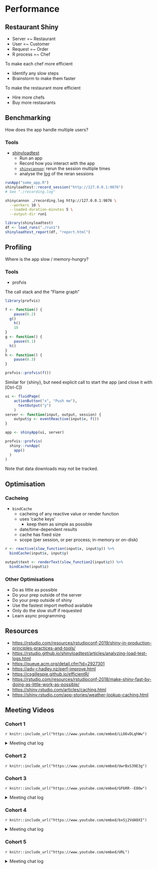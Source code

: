 # Performance

## Restaurant Shiny

- Server =~ Restaurant
- User =~ Customer
- Request =~ Order
- R process =~ Chef

To make each chef more efficient

- Identify any slow steps
- Brainstorm to make them faster

To make the restaurant more efficient

- Hire more chefs
- Buy more restaurants

## Benchmarking

How does the app handle multiple users?

### Tools

- [shinyloadtest](https://rstudio.github.io/shinyloadtest/)
  - Run an app
  - Record how you interact with the app
  - [`shinycannon`](https://rstudio.github.io/shinyloadtest/#shinycannon): rerun the session
    multiple times
  - analyse the
    [log](https://rstudio.github.io/shinyloadtest/articles/analyzing-load-test-logs.html)
    of the reran sessions

```r
runApp("some_app.R")
shinyloadtest::record_session("http://127.0.0.1:9876")
# See "./recording.log"
```

```bash
shinycannon ./recording.log http://127.0.0.1:9876 \
  --workers 10 \
  --loaded-duration-minutes 5 \
  --output-dir run1
```

```r
library(shinyloadtest)
df <- load_runs("./run1")
shinyloadtest_report(df, "report.html")
```

## Profiling

Where is the app slow / memory-hungry?

### Tools

- profvis

The call stack and the "Flame graph"

```r
library(profvis)

f <- function() {
    pause(0.2)
  g()
    h()
    10
}
g <- function() {
    pause(0.1)
  h()
}
h <- function() {
    pause(0.3)
}

profvis::profvis(f())
```

Similar for {shiny}, but need explicit call to start the app (and close it with [Ctrl-C])

```r
ui <- fluidPage(
    actionButton("x", "Push me"),
      textOutput("y")
    )
server <- function(input, output, session) {
    output$y <- eventReactive(input$x, f())
}

app <- shinyApp(ui, server)
```

```r
profvis::profvis(
  shiny::runApp(
    app()
  )
)
```

Note that data downloads may not be tracked.

## Optimisation

### Cacheing

- `bindCache`
  - cacheing of any reactive value or render function
  - uses 'cache keys'
    - keep them as simple as possible
  - date/time-dependent results
  - cache has fixed size
  - scope (per session, or per process; in-memory or on-disk)

```r
r <- reactive(slow_function(input$x, input$y)) %>%
  bindCache(input$x, input$y)

output$text <- renderText(slow_function2(input$z)) %>%
  bindCache(input$z)
```

### Other Optimisations

- Do as little as possible
- Do your prep outside of the server
- Do your prep outside of shiny
- Use the fastest import method available
- Only do the slow stuff if requested
- Learn async programming

## Resources

- [https://rstudio.com/resources/rstudioconf-2019/shiny-in-production-principles-practices-and-tools/]()
- [https://rstudio.github.io/shinyloadtest/articles/analyzing-load-test-logs.html]()
- [https://queue.acm.org/detail.cfm?id=2927301]()
- [https://adv-r.hadley.nz/perf-improve.html]()
- [https://csgillespie.github.io/efficientR/]()
- [https://rstudio.com/resources/rstudioconf-2018/make-shiny-fast-by-doing-as-little-work-as-possible/]()
- [https://shiny.rstudio.com/articles/caching.html]()
- [https://shiny.rstudio.com/app-stories/weather-lookup-caching.html]()


## Meeting Videos

### Cohort 1

`r knitr::include_url("https://www.youtube.com/embed/LLO6vDLqhWw")`

<details>
  <summary> Meeting chat log </summary>
  
```
00:07:09	Russ Hyde:	Hi
00:45:54	Robert Overman:	Are we having a session on shiny server?
01:01:58	docksbox@pm.me:	Thanks!
01:04:51	docksbox@pm.me:	Yes, sure
```
</details>

### Cohort 2

`r knitr::include_url("https://www.youtube.com/embed/UwrBxS39E3g")`


### Cohort 3

`r knitr::include_url("https://www.youtube.com/embed/GFbRR--E8Ow")`

<details>
  <summary>Meeting chat log</summary>
```
00:06:14	Brendan Lam:	What function records interactions with your Shiny app? How do you simulate users interacting with your app?
What is a flame graph and how do you interpret it?
What are the cache key and scope?
What are two ways of optimizing your app
00:09:25	Brendan Lam:	https://rstudio.github.io/promises/
00:14:39	Brendan Lam:	https://github.com/rstudio/shinycannon/issues/69#issuecomment-1322390215
00:22:46	Brendan Lam:	We start with f().
Then f() calls g(),
Then g() calls h().
Then f() calls h().
00:28:03	Brendan Lam:	https://memoise.r-lib.org/
00:38:16	Brendan Lam:	arrow::write_feather()
00:38:23	Brendan Lam:	arrow::read_feather()
00:38:30	Brendan Lam:	qs::qread()/qs::qsave() instead of readRDS()/saveRDS()
00:41:15	Brendan Lam:	https://rstudio.com/resources/rstudioconf-2019/shiny-in-production-principles-practices-and-tools/
https://rstudio.github.io/shinyloadtest/articles/analyzing-load-test-logs.html
https://queue.acm.org/detail.cfm?id=2927301
https://adv-r.hadley.nz/perf-improve.html
https://csgillespie.github.io/efficientR/
https://rstudio.com/resources/rstudioconf-2018/make-shiny-fast-by-doing-as-little-work-as-possible/
https://shiny.rstudio.com/articles/caching.html
https://shiny.rstudio.com/app-stories/weather-lookup-caching.html
00:45:15	Brendan Lam:	https://twitter.com/brendannathanl1
```
</details>


### Cohort 4

`r knitr::include_url("https://www.youtube.com/embed/bxSj2VdA8XI")`

<details>
  <summary>Meeting chat log</summary>
```
00:09:46	Trevin Flickinger:	start
00:15:04	Trevin Flickinger:	https://rstudio.github.io/shinyloadtest/articles/case-study-scaling.html
00:15:54	Trevin Flickinger:	https://posit.co/resources/videos/shiny-in-production-principles-practices-and-tools/
00:22:35	Trevin Flickinger:	https://rstudio.github.io/promises/
00:47:58	Matthew Efoli:	https://www.youtube.com/watch?v=hltOgAC2mC4&list=PLexAKolMzPcriOdeLwoMxQOyHRnMguEv4&index=28
00:50:44	Trevin Flickinger:	stop
```
</details>


### Cohort 5

`r knitr::include_url("https://www.youtube.com/embed/URL")`

<details>
  <summary>Meeting chat log</summary>
```
LOG
```
</details>
